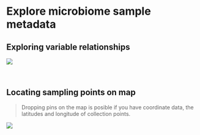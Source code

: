 # Explore microbiome sample metadata


## Exploring variable relationships

![](images/PRJNA477349_variable_freq.svg)

<br>

## Locating sampling points on map
> Dropping pins on the map is posible if you have coordinate data, the latitudes and longitude of collection points.

![](images/sample_gps.png)

<br>



